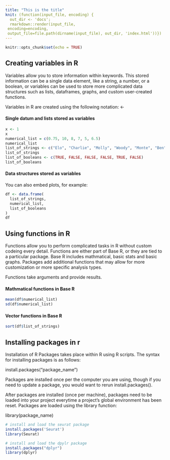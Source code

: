 ```yaml
---
title: "This is the title"
knit: (function(input_file, encoding) {
  out_dir <- 'docs';
  rmarkdown::render(input_file,
 encoding=encoding,
 output_file=file.path(dirname(input_file), out_dir, 'index.html'))})
---
```


```r
knitr::opts_chunk$set(echo = TRUE)
```

## Creating variables in R

Variables allow you to store information within keywords. This stored information can be a single data element, like a string, a number, or a boolean, or variables can be used to store more complicated data structures such as lists, dataframes, graphs, and custom user-created functions. 

Variables in R are created using the following notation: <-

#### Single datum and lists stored as variables
```r
x <- 1
x
numerical_list = c(0.75, 10, 8, 7, 5, 6.5)
numerical_list
list_of_strings <- c("Elo", "Charlie", "Molly", "Woody", "Monte", "Ben")
list_of_strings
list_of_booleans <- c(TRUE, FALSE, FALSE, FALSE, TRUE, FALSE)
list_of_booleans
```

#### Data structures stored as variables

You can also embed plots, for example:

```r
df <- data.frame(
  list_of_strings,
  numerical_list,
  list_of_booleans
)
df
```

## Using functions in R

Functions allow you to perform complicated tasks in R without custom codeing every detail. Functions are either part of Base R, or they are tied to a particular package. Base R includes mathmatical, basic stats and basic graphs. Packages add additional functions that may allow for more customization or more specific analysis types.   

Functions take arguments and provide results.

#### Mathmatical functions in Base R
```r
mean(df$numerical_list)
sd(df$numerical_list)
```

#### Vector functions in Base R
```r
sort(df$list_of_strings)
```
## Installing packages in r

Installation of R Packages takes place within R using R scripts. The syntax for installing packages is as follows:

  install.packages("package_name")

Packages are installed once per the computer you are using, though if you need to update a package, you would want to rerun install.packages().

After packages are installed (once per machine), packages need to be loaded into your project everytime a project's global environment has been reset. Packages are loaded using the library function:

  library(package_name)

```r
# install and load the seurat package
install.packages('Seurat')
library(Seurat)

# install and load the dpylr package
install.packages("dplyr")
library(dplyr)
```
## 